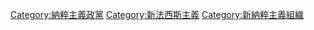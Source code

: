 [[Category:納粹主義政黨|Category:納粹主義政黨]]
[[Category:新法西斯主義|Category:新法西斯主義]]
[[Category:新納粹主義組織|Category:新納粹主義組織]]